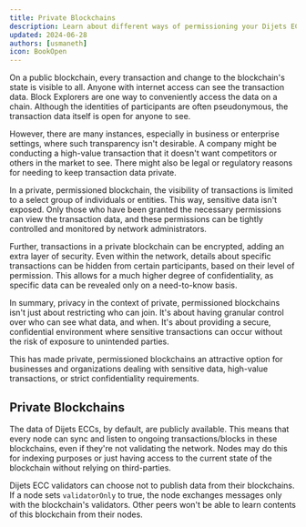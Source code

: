 ```yaml
---
title: Private Blockchains
description: Learn about different ways of permissioning your Dijets ECC blockchain.
updated: 2024-06-28
authors: [usmaneth]
icon: BookOpen
---
```


On a public blockchain, every transaction and change to the blockchain's state is visible to all. Anyone with internet access can see the transaction data. Block Explorers are one way to conveniently access the data on a chain. Although the identities of participants are often pseudonymous, the transaction data itself is open for anyone to see.

However, there are many instances, especially in business or enterprise settings, where such transparency isn't desirable. A company might be conducting a high-value transaction that it doesn't want competitors or others in the market to see. There might also be legal or regulatory reasons for needing to keep transaction data private.

In a private, permissioned blockchain, the visibility of transactions is limited to a select group of individuals or entities. This way, sensitive data isn't exposed. Only those who have been granted the necessary permissions can view the transaction data, and these permissions can be tightly controlled and monitored by network administrators.

Further, transactions in a private blockchain can be encrypted, adding an extra layer of security. Even within the network, details about specific transactions can be hidden from certain participants, based on their level of permission. This allows for a much higher degree of confidentiality, as specific data can be revealed only on a need-to-know basis.

In summary, privacy in the context of private, permissioned blockchains isn't just about restricting who can join. It's about having granular control over who can see what data, and when. It's about providing a secure, confidential environment where sensitive transactions can occur without the risk of exposure to unintended parties.

This has made private, permissioned blockchains an attractive option for businesses and organizations dealing with sensitive data, high-value transactions, or strict confidentiality requirements.

## Private Blockchains

The data of Dijets ECCs, by default, are publicly available. This means that every node can sync and listen to ongoing transactions/blocks in these blockchains, even if they're not validating the network. Nodes may do this for indexing purposes or just having access to the current state of the blockchain without relying on third-parties.

Dijets ECC validators can choose not to publish data from their blockchains. If a node sets `validatorOnly` to true, the node exchanges messages only with the blockchain's validators. Other peers won't be able to learn contents of this blockchain from their nodes.

<Quiz quizId="409"/>